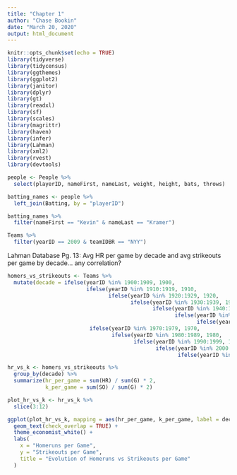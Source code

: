```yaml
---
title: "Chapter 1"
author: "Chase Bookin"
date: "March 20, 2020"
output: html_document
---
```


```r
knitr::opts_chunk$set(echo = TRUE)
library(tidyverse)
library(tidycensus)
library(ggthemes)
library(ggplot2)
library(janitor)
library(dplyr)
library(gt)
library(readxl)
library(sf)
library(scales)
library(magrittr)
library(haven)
library(infer)
library(Lahman)
library(xml2)
library(rvest)
library(devtools)
```


```r
people <- People %>%
  select(playerID, nameFirst, nameLast, weight, height, bats, throws)

batting_names <- people %>%
  left_join(Batting, by = "playerID")

batting_names %>%
  filter(nameFirst == "Kevin" & nameLast == "Kramer")
```

```r
Teams %>%
  filter(yearID == 2009 & teamIDBR == "NYY")
```

Lahman Database
Pg. 13: Avg HR per game by decade and avg strikeouts per game by decade... any
correlation?
```r
homers_vs_strikeouts <- Teams %>% 
  mutate(decade = ifelse(yearID %in% 1900:1909, 1900,
                         ifelse(yearID %in% 1910:1919, 1910,
                                ifelse(yearID %in% 1920:1929, 1920,
                                       ifelse(yearID %in% 1930:1939, 1930,
                                              ifelse(yearID %in% 1940:1949, 1940,
                                                     ifelse(yearID %in% 1950:1959, 1950,
                                                            ifelse(yearID %in% 1960:1969, 1960,
                          ifelse(yearID %in% 1970:1979, 1970,
                                 ifelse(yearID %in% 1980:1989, 1980,
                                        ifelse(yearID %in% 1990:1999, 1990,
                                               ifelse(yearID %in% 2000:2009, 2000,
                                                      ifelse(yearID %in% 2010:2019, 2010, NA))))))))))))) 

hr_vs_k <- homers_vs_strikeouts %>%
  group_by(decade) %>%
  summarize(hr_per_game = sum(HR) / sum(G) * 2,
            k_per_game = sum(SO) / sum(G) * 2)

plot_hr_vs_k <- hr_vs_k %>%
  slice(3:12)

ggplot(plot_hr_vs_k, mapping = aes(hr_per_game, k_per_game, label = decade)) +
  geom_text(check_overlap = TRUE) +
  theme_economist_white() +
  labs(
    x = "Homeruns per Game",
    y = "Strikeouts per Game",
    title = "Evolution of Homeruns vs Strikeouts per Game"
  )
  


```




